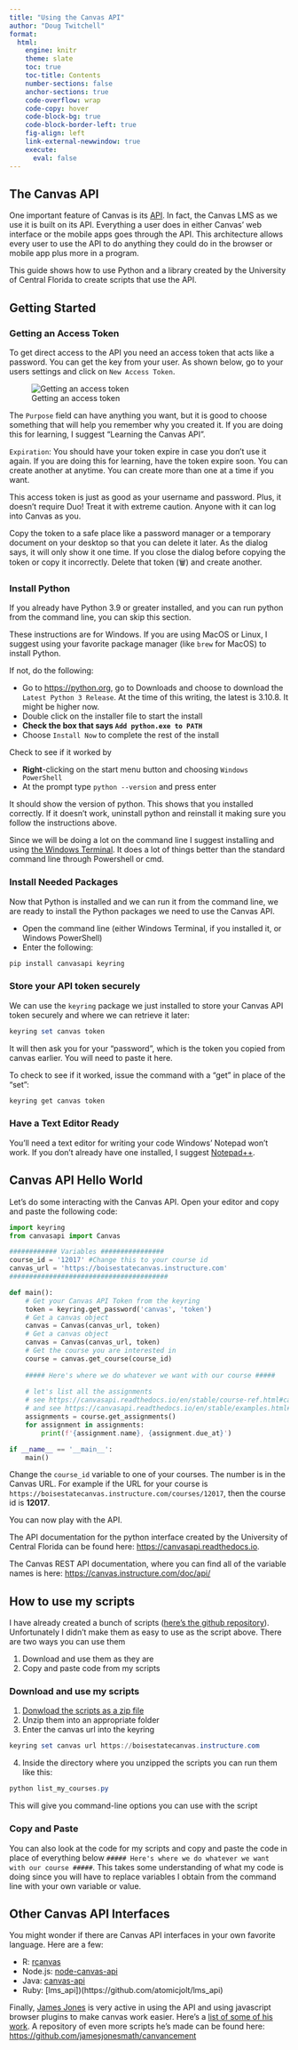 ```yaml
---
title: "Using the Canvas API"
author: "Doug Twitchell"
format:
  html:
    engine: knitr
    theme: slate
    toc: true
    toc-title: Contents
    number-sections: false
    anchor-sections: true
    code-overflow: wrap
    code-copy: hover
    code-block-bg: true
    code-block-border-left: true
    fig-align: left
    link-external-newwindow: true
    execute:
      eval: false
---
```


## The Canvas API

One important feature of Canvas is its [API](https://canvas.instructure.com/doc/api/). In fact, the Canvas LMS as we use it is built on its API. Everything a user does in either Canvas' web interface or the mobile apps goes through the API. This architecture allows every user to use the API to do anything they could do in the browser or mobile app plus more in a program.

This guide shows how to use Python and a library created by the University of Central Florida to create scripts that use the API.

## Getting Started

### Getting an Access Token

To get direct access to the API you need an access token that acts like a password. You can get the key from your user. As shown below, go to your users settings and click on `New Access Token`.

![Getting an access token](images/get_token.png)

The `Purpose` field can have anything you want, but it is good to choose something that will help you remember why you created it. If you are doing this for learning, I suggest "Learning the Canvas API".

`Expiration`: You should have your token expire in case you don't use it again. If you are doing this for learning, have the token expire soon. You can create another at anytime. You can create more than one at a time if you want.

::: callout-warning
This access token is just as good as your username and password. Plus, it doesn't require Duo! Treat it with extreme caution. Anyone with it can log into Canvas as you.
:::

Copy the token to a safe place like a password manager or a temporary document on your desktop so that you can delete it later. As the dialog says, it will only show it one time. If you close the dialog before copying the token or copy it incorrectly. Delete that token (🗑) and create another.

### Install Python

If you already have Python 3.9 or greater installed, and you can run python from the command line, you can skip this section.

::: callout-note
These instructions are for Windows. If you are using MacOS or Linux, I suggest using your favorite package manager (like `brew` for MacOS) to install Python.
:::

If not, do the following:

-   Go to <https://python.org>, go to Downloads and choose to download the `Latest Python 3 Release`. At the time of this writing, the latest is 3.10.8. It might be higher now.
-   Double click on the installer file to start the install
-   **Check the box that says `Add python.exe to PATH`**
-   Choose `Install Now` to complete the rest of the install

Check to see if it worked by

-   **Right**-clicking on the start menu button and choosing `Windows PowerShell`
-   At the prompt type `python --version` and press enter

It should show the version of python. This shows that you installed correctly. If it doesn't work, uninstall python and reinstall it making sure you follow the instructions above.

::: callout-note
Since we will be doing a lot on the command line I suggest installing and using [the Windows Terminal](https://www.microsoft.com/store/productId/9N0DX20HK701). It does a lot of things better than the standard command line through Powershell or cmd.
:::

### Install Needed Packages

Now that Python is installed and we can run it from the command line, we are ready to install the Python packages we need to use the Canvas API.

-   Open the command line (either Windows Terminal, if you installed it, or Windows PowerShell)
-   Enter the following:

```powershell
pip install canvasapi keyring
```

### Store your API token securely

We can use the `keyring` package we just installed to store your Canvas API token securely and where we can retrieve it later:

```powershell
keyring set canvas token
```

It will then ask you for your "password", which is the token you copied from canvas earlier.  You will need to paste it here.

To check to see if it worked, issue the command with a "get" in place of the "set":

```powershell
keyring get canvas token
```

### Have a Text Editor Ready

You'll need a text editor for writing your code Windows' Notepad won't work.  If you don't already have one installed, I suggest [Notepad++](https://notepad-plus-plus.org).  

## Canvas API Hello World

Let's do some interacting with the Canvas API. Open your editor and copy and paste the following code:

```python
import keyring
from canvasapi import Canvas

############ Variables ################
course_id = '12017' #Change this to your course id
canvas_url = 'https://boisestatecanvas.instructure.com'
########################################

def main():
    # Get your Canvas API Token from the keyring
    token = keyring.get_password('canvas', 'token')
    # Get a canvas object
    canvas = Canvas(canvas_url, token)
    # Get a canvas object
    canvas = Canvas(canvas_url, token)
    # Get the course you are interested in
    course = canvas.get_course(course_id)
	
    ##### Here's where we do whatever we want with our course #####
	
    # let's list all the assignments
    # see https://canvasapi.readthedocs.io/en/stable/course-ref.html#canvasapi.course.Course.get_assignments
    # and see https://canvasapi.readthedocs.io/en/stable/examples.html#assignments
    assignments = course.get_assignments()
    for assignment in assignments:
        print(f'{assignment.name}, {assignment.due_at}')

if __name__ == '__main__':
    main()
```

Change the `course_id` variable to one of your courses.  The number is in the Canvas URL.  For example if the URL for your course is `https://boisestatecanvas.instructure.com/courses/12017`, then the course id is **12017**.

You can now play with the API.  

The API documentation for the python interface created by the University of Central Florida can be found here: <https://canvasapi.readthedocs.io>.  

The Canvas REST API documentation, where you can find all of the variable names is here: <https://canvas.instructure.com/doc/api/>

## How to use my scripts

I have already created a bunch of scripts ([here's the github repository](https://github.com/twitched/dt-canvas-utils)).  Unfortunately I didn't make them as easy to use as the script above. There are two ways you can use them

1.   Download and use them as they are
2.   Copy and paste code from my scripts

### Download and use my scripts

1.  [Donwload the scripts as a zip file](https://github.com/twitched/dt-canvas-utils/archive/refs/heads/main.zip)
2.  Unzip them into an appropriate folder
3.  Enter the canvas url into the keyring

```powershell
keyring set canvas url https://boisestatecanvas.instructure.com
```
4.  Inside the directory where you unzipped the scripts you can run them like this:

```powershell
python list_my_courses.py
```
This will give you command-line options you can use with the script

### Copy and Paste

You can also look at the code for my scripts and copy and paste the code in place of everything below `##### Here's where we do whatever we want with our course #####`.  This takes some understanding of what my code is doing since you will have to replace variables I obtain from the command line with your own variable or value.

## Other Canvas API Interfaces

You might wonder if there are Canvas API interfaces in your own favorite language. Here are a few:

-   R: [rcanvas](https://github.com/daranzolin/rcanvas)
-   Node.js: [node-canvas-api](https://github.com/ubc/node-canvas-api)
-   Java: [canvas-api](https://github.com/kstateome/canvas-api)
-   Ruby: [lms_api])(https://github.com/atomicjolt/lms_api)

Finally, [James Jones](https://community.canvaslms.com/t5/user/viewprofilepage/user-id/105160) is very active in using the API and using javascript browser plugins to make canvas work easier.  Here's a [list of some of his work](https://community.canvaslms.com/t5/Higher-Ed-Canvas-Users/Canvancements-Canvas-Enhancements/ba-p/246997).  A repository of even more scripts he's made can be found here: <https://github.com/jamesjonesmath/canvancement>


